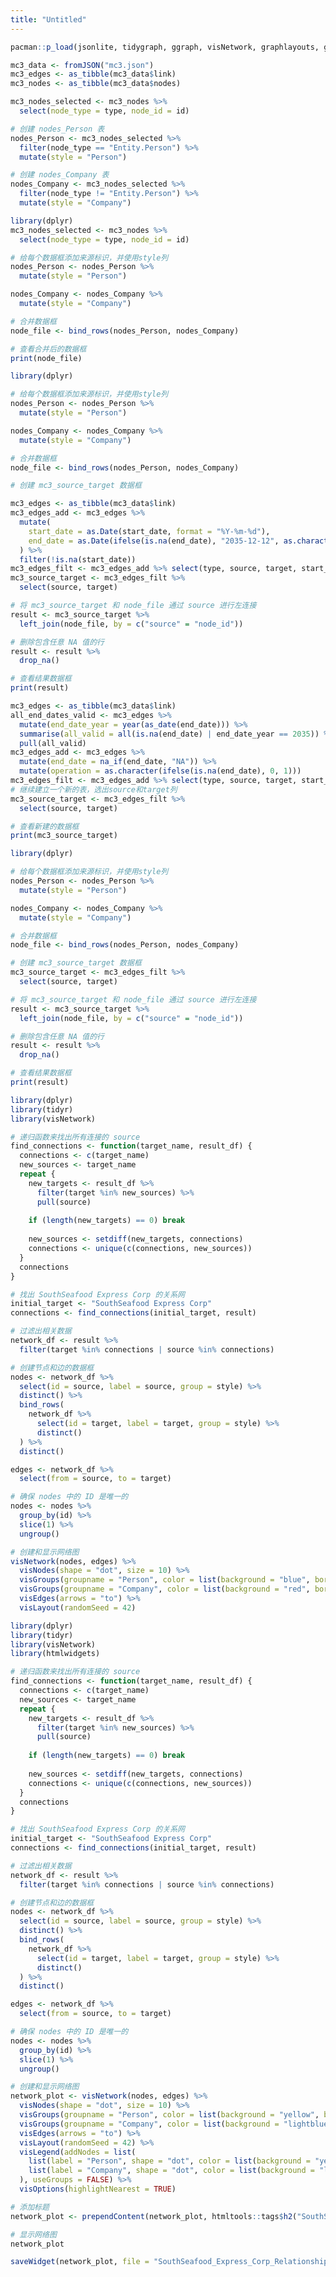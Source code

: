 ---
title: "Untitled"
---
```{r}
pacman::p_load(jsonlite, tidygraph, ggraph, visNetwork, graphlayouts, ggforce, tidyr, dplyr,skimr, tidytext, tidyverse, scales, wordcloud, tm, treemap,lubridate,ggplot2,visNetwork,igraph,reshape2)
```

```{r}
mc3_data <- fromJSON("mc3.json")
mc3_edges <- as_tibble(mc3_data$link)
mc3_nodes <- as_tibble(mc3_data$nodes)

mc3_nodes_selected <- mc3_nodes %>%
  select(node_type = type, node_id = id)

# 创建 nodes_Person 表
nodes_Person <- mc3_nodes_selected %>%
  filter(node_type == "Entity.Person") %>%
  mutate(style = "Person")

# 创建 nodes_Company 表
nodes_Company <- mc3_nodes_selected %>%
  filter(node_type != "Entity.Person") %>%
  mutate(style = "Company")
```

```{r}
library(dplyr)
mc3_nodes_selected <- mc3_nodes %>%
  select(node_type = type, node_id = id)

# 给每个数据框添加来源标识，并使用style列
nodes_Person <- nodes_Person %>%
  mutate(style = "Person")

nodes_Company <- nodes_Company %>%
  mutate(style = "Company")

# 合并数据框
node_file <- bind_rows(nodes_Person, nodes_Company)

# 查看合并后的数据框
print(node_file)

```
```{r}
library(dplyr)

# 给每个数据框添加来源标识，并使用style列
nodes_Person <- nodes_Person %>%
  mutate(style = "Person")

nodes_Company <- nodes_Company %>%
  mutate(style = "Company")

# 合并数据框
node_file <- bind_rows(nodes_Person, nodes_Company)

# 创建 mc3_source_target 数据框

mc3_edges <- as_tibble(mc3_data$link)
mc3_edges_add <- mc3_edges %>%
  mutate(
    start_date = as.Date(start_date, format = "%Y-%m-%d"),
    end_date = as.Date(ifelse(is.na(end_date), "2035-12-12", as.character(end_date)), format = "%Y-%m-%d")
  ) %>%
  filter(!is.na(start_date))
mc3_edges_filt <- mc3_edges_add %>% select(type, source, target, start_date, end_date)
mc3_source_target <- mc3_edges_filt %>% 
  select(source, target)

# 将 mc3_source_target 和 node_file 通过 source 进行左连接
result <- mc3_source_target %>%
  left_join(node_file, by = c("source" = "node_id"))

# 删除包含任意 NA 值的行
result <- result %>%
  drop_na()

# 查看结果数据框
print(result)

```



```{r}
mc3_edges <- as_tibble(mc3_data$link)
all_end_dates_valid <- mc3_edges %>%
  mutate(end_date_year = year(as_date(end_date))) %>%
  summarise(all_valid = all(is.na(end_date) | end_date_year == 2035)) %>%
  pull(all_valid)
mc3_edges_add <- mc3_edges %>%
  mutate(end_date = na_if(end_date, "NA")) %>%
  mutate(operation = as.character(ifelse(is.na(end_date), 0, 1)))
mc3_edges_filt <- mc3_edges_add %>% select(type, source, target, start_date, end_date, operation)
# 继续建立一个新的表，选出source和target列
mc3_source_target <- mc3_edges_filt %>% 
  select(source, target)

# 查看新建的数据框
print(mc3_source_target)

library(dplyr)

# 给每个数据框添加来源标识，并使用style列
nodes_Person <- nodes_Person %>%
  mutate(style = "Person")

nodes_Company <- nodes_Company %>%
  mutate(style = "Company")

# 合并数据框
node_file <- bind_rows(nodes_Person, nodes_Company)

# 创建 mc3_source_target 数据框
mc3_source_target <- mc3_edges_filt %>% 
  select(source, target)

# 将 mc3_source_target 和 node_file 通过 source 进行左连接
result <- mc3_source_target %>%
  left_join(node_file, by = c("source" = "node_id"))

# 删除包含任意 NA 值的行
result <- result %>%
  drop_na()

# 查看结果数据框
print(result)


```



















```{r}
library(dplyr)
library(tidyr)
library(visNetwork)

# 递归函数来找出所有连接的 source
find_connections <- function(target_name, result_df) {
  connections <- c(target_name)
  new_sources <- target_name
  repeat {
    new_targets <- result_df %>% 
      filter(target %in% new_sources) %>% 
      pull(source)
    
    if (length(new_targets) == 0) break
    
    new_sources <- setdiff(new_targets, connections)
    connections <- unique(c(connections, new_sources))
  }
  connections
}

# 找出 SouthSeafood Express Corp 的关系网
initial_target <- "SouthSeafood Express Corp"
connections <- find_connections(initial_target, result)

# 过滤出相关数据
network_df <- result %>% 
  filter(target %in% connections | source %in% connections)

# 创建节点和边的数据框
nodes <- network_df %>%
  select(id = source, label = source, group = style) %>%
  distinct() %>%
  bind_rows(
    network_df %>%
      select(id = target, label = target, group = style) %>%
      distinct()
  ) %>%
  distinct()

edges <- network_df %>%
  select(from = source, to = target)

# 确保 nodes 中的 ID 是唯一的
nodes <- nodes %>%
  group_by(id) %>%
  slice(1) %>%
  ungroup()

# 创建和显示网络图
visNetwork(nodes, edges) %>%
  visNodes(shape = "dot", size = 10) %>%
  visGroups(groupname = "Person", color = list(background = "blue", border = "darkblue")) %>%
  visGroups(groupname = "Company", color = list(background = "red", border = "darkred")) %>%
  visEdges(arrows = "to") %>%
  visLayout(randomSeed = 42)

```


```{r}
library(dplyr)
library(tidyr)
library(visNetwork)
library(htmlwidgets)

# 递归函数来找出所有连接的 source
find_connections <- function(target_name, result_df) {
  connections <- c(target_name)
  new_sources <- target_name
  repeat {
    new_targets <- result_df %>% 
      filter(target %in% new_sources) %>% 
      pull(source)
    
    if (length(new_targets) == 0) break
    
    new_sources <- setdiff(new_targets, connections)
    connections <- unique(c(connections, new_sources))
  }
  connections
}

# 找出 SouthSeafood Express Corp 的关系网
initial_target <- "SouthSeafood Express Corp"
connections <- find_connections(initial_target, result)

# 过滤出相关数据
network_df <- result %>% 
  filter(target %in% connections | source %in% connections)

# 创建节点和边的数据框
nodes <- network_df %>%
  select(id = source, label = source, group = style) %>%
  distinct() %>%
  bind_rows(
    network_df %>%
      select(id = target, label = target, group = style) %>%
      distinct()
  ) %>%
  distinct()

edges <- network_df %>%
  select(from = source, to = target)

# 确保 nodes 中的 ID 是唯一的
nodes <- nodes %>%
  group_by(id) %>%
  slice(1) %>%
  ungroup()

# 创建和显示网络图
network_plot <- visNetwork(nodes, edges) %>%
  visNodes(shape = "dot", size = 10) %>%
  visGroups(groupname = "Person", color = list(background = "yellow", border = "orange")) %>%
  visGroups(groupname = "Company", color = list(background = "lightblue", border = "blue")) %>%
  visEdges(arrows = "to") %>%
  visLayout(randomSeed = 42) %>%
  visLegend(addNodes = list(
    list(label = "Person", shape = "dot", color = list(background = "yellow", border = "orange")),
    list(label = "Company", shape = "dot", color = list(background = "lightblue", border = "blue"))
  ), useGroups = FALSE) %>%
  visOptions(highlightNearest = TRUE)

# 添加标题
network_plot <- prependContent(network_plot, htmltools::tags$h2("SouthSeafood Express Corp Relationship Network"))

# 显示网络图
network_plot

saveWidget(network_plot, file = "SouthSeafood_Express_Corp_Relationship_Network.html")

```






